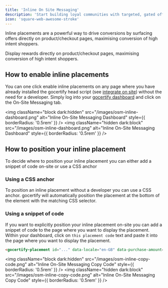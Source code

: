 ```yaml
---
title: 'Inline On Site Messaging'
description: 'Start building loyal communities with targeted, gated offers.'
icon: 'square-web-awesome-stroke'
---
```


Inline placements are a powerful way to drive conversions by surfacing offers directly on product/checkout pages, maximising conversion of high intent shoppers.

<CardGroup cols={1}>
  <Card title="In-line" href="/section/promoteOffers/on-site-placements" img="/images/inlinePlacementOSM.png">
    Display rewards directly on product/checkout pages, maximising conversion of high intent shoppers.
  </Card>
</CardGroup>

## How to enable inline placements
You can one click enable inline placements on any page where you have already installed the gocertify head script (see [integrate on site](/section/gettingStarted/integrateOnSite)) without the need for a developer.
Simply log into your [gocertify dashboard](https://secure.gocertify.me/dashboard) and click on the On-Site Messaging tab.

<img
  className="block dark:hidden"
  src="/images/osm-inline-dashboard.png"
  alt="Inline On-Site Messaging Dashboard"
  style={{ borderRadius: '0.5rem' }}
/>
<img
  className="hidden dark:block"
  src="/images/osm-inline-dashboard.png"
  alt="Inline On-Site Messaging Dashboard"
  style={{ borderRadius: '0.5rem' }}
/>


## How to position your inline placement
To decide where to position your inline placement you can either add a snippet of code on-site or use a CSS anchor

### Using a CSS anchor
To position an inline placement without a developer you can use a CSS anchor. gocertify will automatically position the placement at the bottom of the element with the matching CSS selector.

### Using a snippet of code
If you want to explicitly position your inline placement on-site you can add a snippet of code to the page where you want to display the placement. Within your dashboard, click on `this placement code` text and paste it into the page where you want to display the placement.

```html
<gocertify-placement id="..." data-locale="en-GB" data-purchase-amount="" ></gocertify-placement>
```

<img
  className="block dark:hidden"
  src="/images/osm-inline-copy-code.png"
  alt="Inline On-Site Messaging Copy Code"
  style={{ borderRadius: '0.5rem' }}
/>
<img
  className="hidden dark:block"
  src="/images/osm-inline-copy-code.png"
  alt="Inline On-Site Messaging Copy Code"
  style={{ borderRadius: '0.5rem' }}
/>



